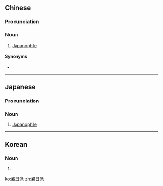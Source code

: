 {{also|亲日派}}
==Chinese==
{{zh-forms|s=亲日派}}

===Pronunciation===
{{zh-pron
|m=qīnrìpài
|c=can1 jat6 paai3
|cat=n
}}

===Noun===
{{zh-noun}}

# [[Japanophile]]

====Synonyms====
* {{zh-l|哈日族}}

----

==Japanese==
{{ja-kanjitab|しん|にち|は|yomi=o}}

===Pronunciation===
{{ja-pron|しんにちは|y=o}}

===Noun===
{{ja-noun|しんにちは}}

# [[Japanophile]]

----

==Korean==
{{ko-hanjatab}}

===Noun===
{{ko-noun|hangeul=친일파}}

# {{hanja form of|친일파|[[Japanophile]]}}

[[ko:親日派]]
[[zh:親日派]]